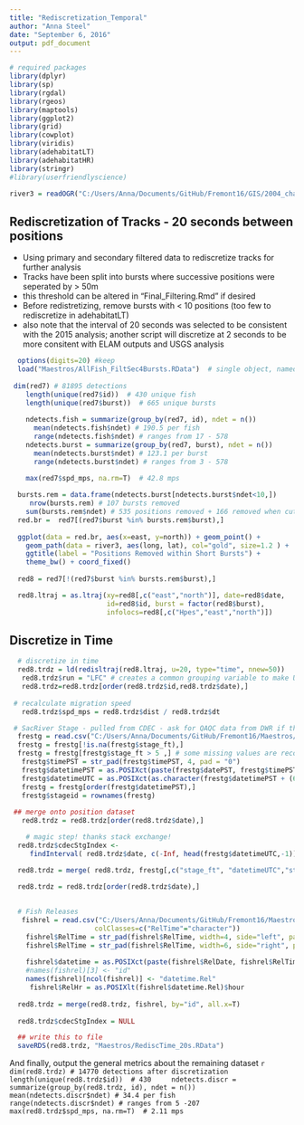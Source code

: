 ```yaml
---
title: "Rediscretization_Temporal"
author: "Anna Steel"
date: "September 6, 2016"
output: pdf_document
---
```

```r
# required packages
library(dplyr)
library(sp)
library(rgdal)
library(rgeos)
library(maptools)
library(ggplot2)
library(grid) 
library(cowplot)
library(viridis)
library(adehabitatLT)
library(adehabitatHR)
library(stringr)
#library(userfriendlyscience)

river3 = readOGR("C:/Users/Anna/Documents/GitHub/Fremont16/GIS/2004_channel","2004_channel_freTightclip")

```


## Rediscretization of Tracks - 20 seconds between positions
- Using primary and secondary filtered data to rediscretize tracks for further analysis
- Tracks have been split into bursts where successive positions were seperated by > 50m
* this threshold can be altered in "Final_Filtering.Rmd" if desired
- Before redistretizing, remove bursts with < 10 positions (too few to rediscretize in adehabitatLT)
- also note that the interval of 20 seconds was selected to be consistent with the 2015 analysis; another script will discretize at 2 seconds to be more consitent with ELAM outputs and USGS analysis

```r
  options(digits=20) #keep 
  load("Maestros/AllFish_FiltSec4Bursts.RData")  # single object, named red7
 
 dim(red7) # 81895 detections 
    length(unique(red7$id))  # 430 unique fish
    length(unique(red7$burst))  # 665 unique bursts
    
    ndetects.fish = summarize(group_by(red7, id), ndet = n())  
      mean(ndetects.fish$ndet) # 190.5 per fish
      range(ndetects.fish$ndet) # ranges from 17 - 578
    ndetects.burst = summarize(group_by(red7, burst), ndet = n())  
      mean(ndetects.burst$ndet) # 123.1 per burst
      range(ndetects.burst$ndet) # ranges from 3 - 578
      
    max(red7$spd_mps, na.rm=T)  # 42.8 mps
```

```r
  bursts.rem = data.frame(ndetects.burst[ndetects.burst$ndet<10,])
     nrow(bursts.rem) # 107 bursts removed
    sum(bursts.rem$ndet) # 535 positions removed + 166 removed when cutting into brsts = 701 positions removed. Still same as spatial dataset. 
  red.br =  red7[(red7$burst %in% bursts.rem$burst),] 
  
  ggplot(data = red.br, aes(x=east, y=north)) + geom_point() + 
    geom_path(data = river3, aes(long, lat), col="gold", size=1.2 ) +
    ggtitle(label = "Positions Removed within Short Bursts") +
    theme_bw() + coord_fixed()
    
  red8 = red7[!(red7$burst %in% bursts.rem$burst),]

  red8.ltraj = as.ltraj(xy=red8[,c("east","north")], date=red8$date, 
                        id=red8$id, burst = factor(red8$burst),
                        infolocs=red8[,c("Hpes","east","north")])
```

## Discretize in Time
```r
  # discretize in time
  red8.trdz = ld(redisltraj(red8.ltraj, u=20, type="time", nnew=50))
   red8.trdz$run = "LFC" # creates a common grouping variable to make UD with all points
   red8.trdz=red8.trdz[order(red8.trdz$id,red8.trdz$date),]
   
 # recalculate migration speed  
   red8.trdz$spd_mps = red8.trdz$dist / red8.trdz$dt
```

```r
 # SacRiver Stage - pulled from CDEC - ask for QAQC data from DWR if this seems okay 
  frestg = read.csv("C:/Users/Anna/Documents/GitHub/Fremont16/Maestros/FRE_stage_2016study.csv")
  frestg = frestg[!is.na(frestg$stage_ft),]
  frestg = frestg[frestg$stage_ft > 5 ,] # some missing values are recorded as 2 or 5; remove these entirely
   frestg$timePST = str_pad(frestg$timePST, 4, pad = "0")
   frestg$datetimePST = as.POSIXct(paste(frestg$datePST, frestg$timePST), format="%Y%m%d %H%M", tz="Etc/GMT-8")
   frestg$datetimeUTC = as.POSIXct(as.character(frestg$datetimePST + (60*60*8)), tz="GMT")
   frestg = frestg[order(frestg$datetimePST),]
   frestg$stageid = rownames(frestg)
  
 ## merge onto position dataset
   red8.trdz = red8.trdz[order(red8.trdz$date),]

    # magic step! thanks stack exchange!
  red8.trdz$cdecStgIndex <- 
     findInterval( red8.trdz$date, c(-Inf, head(frestg$datetimeUTC,-1))+ c(0,diff(as.numeric(frestg$datetimeUTC))/2 )) 

  red8.trdz = merge( red8.trdz, frestg[,c("stage_ft", "datetimeUTC","stageid")], by.y="stageid", by.x="cdecStgIndex", all.x=T)
  
  red8.trdz = red8.trdz[order(red8.trdz$date),]

  
  # Fish Releases
   fishrel = read.csv("C:/Users/Anna/Documents/GitHub/Fremont16/Maestros/TaggingDataRelEv.csv", 
                     colClasses=c("RelTime"="character"))
    fishrel$RelTime = str_pad(fishrel$RelTime, width=4, side="left", pad="0")
    fishrel$RelTime = str_pad(fishrel$RelTime, width=6, side="right", pad="0")
    
    fishrel$datetime = as.POSIXct(paste(fishrel$RelDate, fishrel$RelTime), format="%Y-%m-%d %H%M%S", tz="Etc/GMT-8")
    #names(fishrel)[3] <- "id"
    names(fishrel)[ncol(fishrel)] <- "datetime.Rel"
     fishrel$RelHr = as.POSIXlt(fishrel$datetime.Rel)$hour
        
  red8.trdz = merge(red8.trdz, fishrel, by="id", all.x=T)
  
  red8.trdz$cdecStgIndex = NULL

  ## write this to file
  saveRDS(red8.trdz, "Maestros/RediscTime_20s.RData")
```



And finally, output the general metrics about the remaining dataset
```r
    dim(red8.trdz) # 14770 detections after discretization
    length(unique(red8.trdz$id))  # 430
    ndetects.discr = summarize(group_by(red8.trdz, id), ndet = n())  
      mean(ndetects.discr$ndet) # 34.4 per fish
      range(ndetects.discr$ndet) # ranges from 5 -207
    max(red8.trdz$spd_mps, na.rm=T)  # 2.11 mps
    ```
